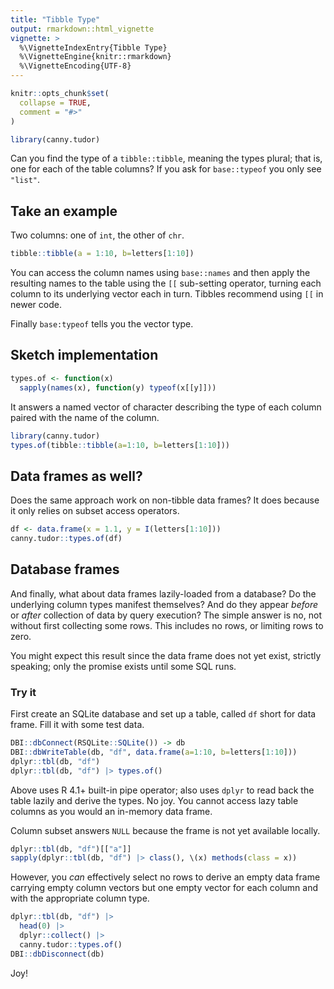 ```yaml
---
title: "Tibble Type"
output: rmarkdown::html_vignette
vignette: >
  %\VignetteIndexEntry{Tibble Type}
  %\VignetteEngine{knitr::rmarkdown}
  %\VignetteEncoding{UTF-8}
---
```


```r
knitr::opts_chunk$set(
  collapse = TRUE,
  comment = "#>"
)
```

```r
library(canny.tudor)
```

Can you find the type of a `tibble::tibble`, meaning the types plural; that is,
one for each of the table columns? If you ask for `base::typeof` you only see
`"list"`.

## Take an example
Two columns: one of `int`, the other of `chr`.
```r
tibble::tibble(a = 1:10, b=letters[1:10])
```
You can access the column names using `base::names` and then apply the resulting
names to the table using the `[[` sub-setting operator, turning each column to
its underlying vector each in turn. Tibbles recommend using `[[` in newer code.

Finally `base:typeof` tells you the vector type.

## Sketch implementation
```r
types.of <- function(x) 
  sapply(names(x), function(y) typeof(x[[y]]))
```
It answers a named vector of character describing the type of each column paired
with the name of the column.
```r
library(canny.tudor)
types.of(tibble::tibble(a=1:10, b=letters[1:10]))
```

## Data frames as well?
Does the same approach work on non-tibble data frames? It does because it only
relies on subset access operators.
```r
df <- data.frame(x = 1.1, y = I(letters[1:10]))
canny.tudor::types.of(df)
```

## Database frames
And finally, what about data frames lazily-loaded from a database? Do the
underlying column types manifest themselves? And do they appear _before_ or
_after_ collection of data by query execution? The simple answer is no, not
without first collecting some rows. This includes no rows, or limiting rows to
zero.

You might expect this result since the data frame does not yet exist, strictly
speaking; only the promise exists until some SQL runs.

### Try it
First create an SQLite database and set up a table, called `df` short for data
frame. Fill it with some test data.
```r
DBI::dbConnect(RSQLite::SQLite()) -> db
DBI::dbWriteTable(db, "df", data.frame(a=1:10, b=letters[1:10]))
dplyr::tbl(db, "df")
dplyr::tbl(db, "df") |> types.of()
```
Above uses R 4.1+ built-in pipe operator; also uses `dplyr` to read back the
table lazily and derive the types. No joy. You cannot access lazy table columns
as you would an in-memory data frame.

Column subset answers `NULL` because the frame is not yet available locally.
```r
dplyr::tbl(db, "df")[["a"]]
sapply(dplyr::tbl(db, "df") |> class(), \(x) methods(class = x))
```
However, you *can* effectively select no rows to derive an empty data frame
carrying empty column vectors but one empty vector for each column and with the
appropriate column type.
```r
dplyr::tbl(db, "df") |> 
  head(0) |> 
  dplyr::collect() |> 
  canny.tudor::types.of()
DBI::dbDisconnect(db)
```
Joy!
